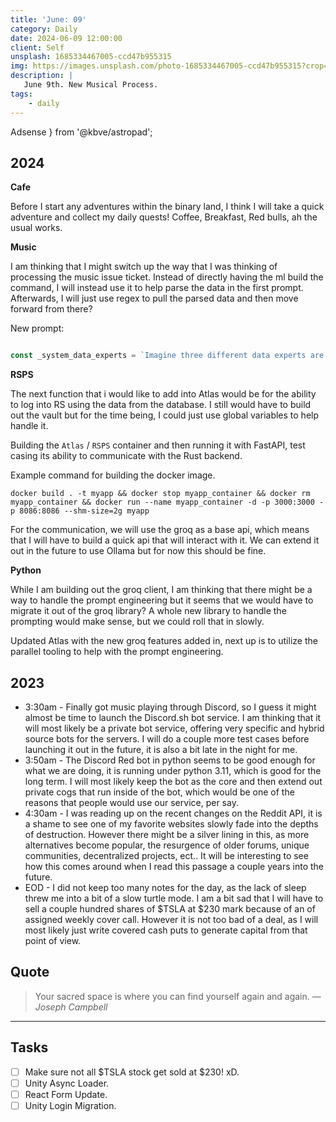 ```yaml
---
title: 'June: 09'
category: Daily
date: 2024-06-09 12:00:00
client: Self
unsplash: 1685334467005-ccd47b955315
img: https://images.unsplash.com/photo-1685334467005-ccd47b955315?crop=entropy&cs=srgb&fm=jpg&ixid=MnwzNjM5Nzd8MHwxfHJhbmRvbXx8fHx8fHx8fDE2ODE3NDg2ODY&ixlib=rb-4.0.3&q=85
description: |
   June 9th. New Musical Process.
tags:
    - daily
---
```


  Adsense
} from '@kbve/astropad';



## 2024

**Cafe**

Before I start any adventures within the binary land, I think I will take a quick adventure and collect my daily quests!
Coffee, Breakfast, Red bulls, ah the usual works.

**Music**

I am thinking that I might switch up the way that I was thinking of processing the music issue ticket.
Instead of directly having the ml build the command, I will instead use it to help parse the data in the first prompt.
Afterwards, I will just use regex to pull the parsed data and then move forward from there?

New prompt:

```js

const _system_data_experts = `Imagine three different data experts are answering this task. All experts will write down their steps of their thinking, then share it with the group. Then all the experts will go on to the next step, etc. If any expert realizes they're wrong at any point, then they leave.`;


```


**RSPS**

The next function that i would like to add into Atlas would be for the ability to log into RS using the data from the database.
I still would have to build out the vault but for the time being, I could just use global variables to help handle it.

Building the `Atlas` / `RSPS` container and then running it with FastAPI, test casing its ability to communicate with the Rust backend.

Example command for building the docker image.

```shell
docker build . -t myapp && docker stop myapp_container && docker rm myapp_container && docker run --name myapp_container -d -p 3000:3000 -p 8086:8086 --shm-size=2g myapp
```

For the communication, we will use the groq as a base api, which means that I will have to build a quick api that will interact with it.
We can extend it out in the future to use Ollama but for now this should be fine.

**Python**

While I am building out the groq client, I am thinking that there might be a way to handle the prompt engineering but it seems that we would have to migrate it out of the groq library?
A whole new library to handle the prompting would make sense, but we could roll that in slowly.

Updated Atlas with the new groq features added in, next up is to utilize the parallel tooling to help with the prompt engineering.

<Adsense />

## 2023

- 3:30am - Finally got music playing through Discord, so I guess it might almost be time to launch the Discord.sh bot service. I am thinking that it will most likely be a private bot service, offering very specific and hybrid source bots for the servers. I will do a couple more test cases before launching it out in the future, it is also a bit late in the night for me.
- 3:50am - The Discord Red bot in python seems to be good enough for what we are doing, it is running under python 3.11, which is good for the long term. I will most likely keep the bot as the core and then extend out private cogs that run inside of the bot, which would be one of the reasons that people would use our service, per say.
- 4:30am - I was reading up on the recent changes on the Reddit API, it is a shame to see one of my favorite websites slowly fade into the depths of destruction. However there might be a silver lining in this, as more alternatives become popular, the resurgence of older forums, unique communities, decentralized projects, ect.. It will be interesting to see how this comes around when I read this passage a couple years into the future.
- EOD - I did not keep too many notes for the day, as the lack of sleep threw me into a bit of a slow turtle mode. I am a bit sad that I will have to sell a couple hundred shares of $TSLA at $230 mark because of an of assigned weekly cover call. However it is not too bad of a deal, as I will most likely just write covered cash puts to generate capital from that point of view.

## Quote

> Your sacred space is where you can find yourself again and again.
> — <cite>Joseph Campbell</cite>

---

## Tasks

- [ ] Make sure not all $TSLA stock get sold at $230! xD.
- [ ] Unity Async Loader.
- [ ] React Form Update.
- [ ] Unity Login Migration.